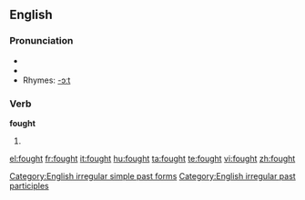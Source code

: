 ==English==

===Pronunciation===
*{{IPA|/'fɔʊt/}}
*{{audio|en-us-fought.ogg|Audio (US)}}
*Rhymes: [[Rhymes:English:-ɔːt|-ɔːt]]

===Verb===
'''fought'''
# {{past of|[[fight]]}}

[[Category:English irregular simple past forms]]
[[Category:English irregular past participles]]

[[el:fought]]
[[fr:fought]]
[[it:fought]]
[[hu:fought]]
[[ta:fought]]
[[te:fought]]
[[vi:fought]]
[[zh:fought]]